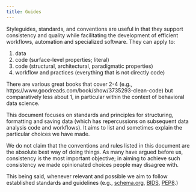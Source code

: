```yaml
---
title: Guides
---
```


Styleguides, standards, and conventions are useful in that they support consistency and quality while facilitating the development of efficient workflows, automation and specialized software. They can apply to:

1.  data
2.  code (surface-level properties; literal)
3.  code (structural, architectural, paradigmatic properties)
4.  workflow and practices (everything that is not directly code)

There are various great books that cover 2-4 (e.g., https://www.goodreads.com/book/show/3735293-clean-code) but comparatively less about 1, in particular within the context of behavioral data science.

This document focuses on standards and principles for structuring, formatting and saving data (which has repercussions on subsequent data analysis code and workflows). It aims to list and sometimes explain the particular choices we have made.

We do not claim that the conventions and rules listed in this document are the absolute best way of doing things. As many have argued before us, consistency is the most important objective; in aiming to achieve such consistency we made opinionated choices people may disagree with.


This being said, whenever relevant and possible we aim to follow  established standards and guidelines (e.g., [schema.org](https://schema.org/), [BIDS](https://bids-specification.readthedocs.io/en/stable/02-common-principles.html), [PEP8](https://pep8.org/).)


